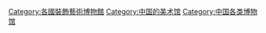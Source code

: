 [[Category:各國裝飾藝術博物館|Category:各國裝飾藝術博物館]]
[[Category:中国的美术馆|Category:中国的美术馆]]
[[Category:中国各类博物馆|Category:中国各类博物馆]]